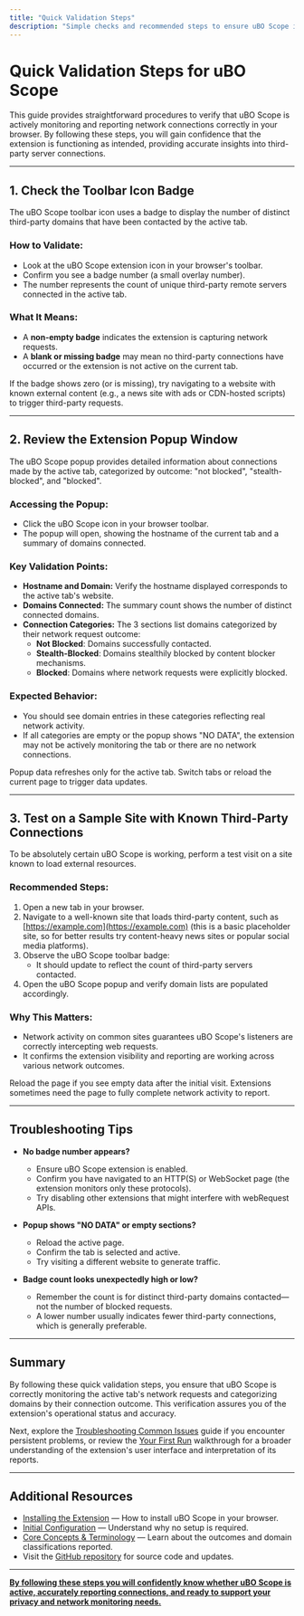 ```yaml
---
title: "Quick Validation Steps"
description: "Simple checks and recommended steps to ensure uBO Scope is monitoring connections correctly—verifying the toolbar icon badge, reviewing the popup window, and testing on a sample site. Offers assurance that the extension is functioning as intended."
---
```


# Quick Validation Steps for uBO Scope

This guide provides straightforward procedures to verify that uBO Scope is actively monitoring and reporting network connections correctly in your browser. By following these steps, you will gain confidence that the extension is functioning as intended, providing accurate insights into third-party server connections.

---

## 1. Check the Toolbar Icon Badge

The uBO Scope toolbar icon uses a badge to display the number of distinct third-party domains that have been contacted by the active tab.

### How to Validate:

- Look at the uBO Scope extension icon in your browser's toolbar.
- Confirm you see a badge number (a small overlay number).
- The number represents the count of unique third-party remote servers connected in the active tab.

### What It Means:

- A **non-empty badge** indicates the extension is capturing network requests.
- A **blank or missing badge** may mean no third-party connections have occurred or the extension is not active on the current tab.

<Tip>
If the badge shows zero (or is missing), try navigating to a website with known external content (e.g., a news site with ads or CDN-hosted scripts) to trigger third-party requests.
</Tip>

---

## 2. Review the Extension Popup Window

The uBO Scope popup provides detailed information about connections made by the active tab, categorized by outcome: "not blocked", "stealth-blocked", and "blocked".

### Accessing the Popup:

- Click the uBO Scope icon in your browser toolbar.
- The popup will open, showing the hostname of the current tab and a summary of domains connected.

### Key Validation Points:

- **Hostname and Domain:** Verify the hostname displayed corresponds to the active tab's website.
- **Domains Connected:** The summary count shows the number of distinct connected domains.
- **Connection Categories:** The 3 sections list domains categorized by their network request outcome:
  - **Not Blocked**: Domains successfully contacted.
  - **Stealth-Blocked**: Domains stealthily blocked by content blocker mechanisms.
  - **Blocked**: Domains where network requests were explicitly blocked.

### Expected Behavior:

- You should see domain entries in these categories reflecting real network activity.
- If all categories are empty or the popup shows "NO DATA", the extension may not be actively monitoring the tab or there are no network connections.

<Warning>
Popup data refreshes only for the active tab. Switch tabs or reload the current page to trigger data updates.
</Warning>

---

## 3. Test on a Sample Site with Known Third-Party Connections

To be absolutely certain uBO Scope is working, perform a test visit on a site known to load external resources.

### Recommended Steps:

1. Open a new tab in your browser.
2. Navigate to a well-known site that loads third-party content, such as [https://example.com](https://example.com) (this is a basic placeholder site, so for better results try content-heavy news sites or popular social media platforms).
3. Observe the uBO Scope toolbar badge:
   - It should update to reflect the count of third-party servers contacted.
4. Open the uBO Scope popup and verify domain lists are populated accordingly.

### Why This Matters:

- Network activity on common sites guarantees uBO Scope's listeners are correctly intercepting web requests.
- It confirms the extension visibility and reporting are working across various network outcomes.

<Tip>
Reload the page if you see empty data after the initial visit. Extensions sometimes need the page to fully complete network activity to report.
</Tip>

---

## Troubleshooting Tips

- **No badge number appears?**
  - Ensure uBO Scope extension is enabled.
  - Confirm you have navigated to an HTTP(S) or WebSocket page (the extension monitors only these protocols).
  - Try disabling other extensions that might interfere with webRequest APIs.

- **Popup shows "NO DATA" or empty sections?**
  - Reload the active page.
  - Confirm the tab is selected and active.
  - Try visiting a different website to generate traffic.

- **Badge count looks unexpectedly high or low?**
  - Remember the count is for distinct third-party domains contacted—not the number of blocked requests.
  - A lower number usually indicates fewer third-party connections, which is generally preferable.

---

## Summary

By following these quick validation steps, you ensure that uBO Scope is correctly monitoring the active tab's network requests and categorizing domains by their connection outcome. This verification assures you of the extension's operational status and accuracy.

Next, explore the [Troubleshooting Common Issues](./troubleshooting-common-issues) guide if you encounter persistent problems, or review the [Your First Run](./first-run-experience) walkthrough for a broader understanding of the extension's user interface and interpretation of its reports.

---

## Additional Resources

- [Installing the Extension](../setup-and-installation/install-extension) — How to install uBO Scope in your browser.
- [Initial Configuration](../setup-and-installation/initial-configuration) — Understand why no setup is required.
- [Core Concepts & Terminology](../../overview/architecture-core-concepts/core-terms-and-concepts) — Learn about the outcomes and domain classifications reported.
- Visit the [GitHub repository](https://github.com/gorhill/uBO-Scope) for source code and updates.

---

<u>**By following these steps you will confidently know whether uBO Scope is active, accurately reporting connections, and ready to support your privacy and network monitoring needs.**</u>